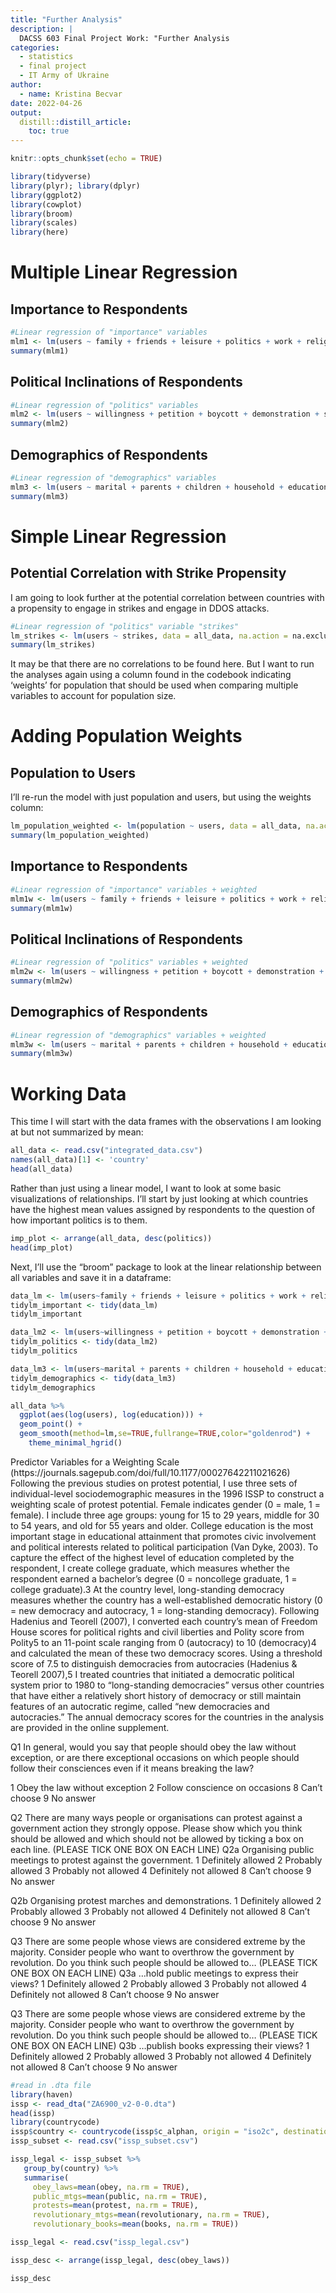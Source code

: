 ```yaml
---
title: "Further Analysis"
description: |
  DACSS 603 Final Project Work: "Further Analysis
categories:
  - statistics
  - final project
  - IT Army of Ukraine
author:
  - name: Kristina Becvar
date: 2022-04-26
output:
  distill::distill_article:
    toc: true
---
```



```r
knitr::opts_chunk$set(echo = TRUE)

library(tidyverse)
library(plyr); library(dplyr)
library(ggplot2)
library(cowplot)
library(broom)
library(scales)
library(here)
```


# Multiple Linear Regression

## Importance to Respondents

```r
#Linear regression of "importance" variables
mlm1 <- lm(users ~ family + friends + leisure + politics + work + religion, data = all_data, na.action = na.exclude)
summary(mlm1)
```

## Political Inclinations of Respondents

```r
#Linear regression of "politics" variables
mlm2 <- lm(users ~ willingness + petition + boycott + demonstration + strikes + identity, data = all_data, na.action = na.exclude)
summary(mlm2)
```

## Demographics of Respondents

```r
#Linear regression of "demographics" variables
mlm3 <- lm(users ~ marital + parents + children + household + education + income, data = all_data, na.action = na.exclude)
summary(mlm3)
```

# Simple Linear Regression

## Potential Correlation with Strike Propensity

I am going to look further at the potential correlation between countries with a propensity to engage in strikes and engage in DDOS attacks.

```r
#Linear regression of "politics" variable "strikes"
lm_strikes <- lm(users ~ strikes, data = all_data, na.action = na.exclude)
summary(lm_strikes)
```

It may be that there are no correlations to be found here. But I want to run the analyses again using a column found in the codebook indicating 'weights' for population that should be used when comparing multiple variables to account for population size.

# Adding Population Weights

## Population to Users

I'll re-run the model with just population and users, but using the weights column:

```r

lm_population_weighted <- lm(population ~ users, data = all_data, na.action = na.exclude, weights)
summary(lm_population_weighted)

```

## Importance to Respondents

```r
#Linear regression of "importance" variables + weighted   
mlm1w <- lm(users ~ family + friends + leisure + politics + work + religion, data = all_data, na.action = na.exclude, weights)
summary(mlm1w)
```

## Political Inclinations of Respondents

```r
#Linear regression of "politics" variables + weighted
mlm2w <- lm(users ~ willingness + petition + boycott + demonstration + strikes + identity, data = all_data, na.action = na.exclude, weights)
summary(mlm2w)
```

## Demographics of Respondents

```r
#Linear regression of "demographics" variables + weighted
mlm3w <- lm(users ~ marital + parents + children + household + education + income, data = all_data, na.action = na.exclude, weights)
summary(mlm3w)
```












# Working Data

This time I will start with the data frames with the observations I am looking at but not summarized by mean:

```r
all_data <- read.csv("integrated_data.csv")
names(all_data)[1] <- 'country'
head(all_data)
```

Rather than just using a linear model, I want to look at some basic visualizations of relationships. I'll start by just looking at which countries have the highest mean values assigned by respondents to the question of how important politics is to them.

```r

imp_plot <- arrange(all_data, desc(politics))
head(imp_plot)

```

Next, I'll use the "broom" package to look at the linear relationship between all variables and save it in a dataframe:

```r
data_lm <- lm(users~family + friends + leisure + politics + work + religion, data = all_data, na.action = na.exclude)
tidylm_important <- tidy(data_lm)
tidylm_important
```

```r
data_lm2 <- lm(users~willingness + petition + boycott + demonstration + strikes + identity, data = all_data, na.action = na.exclude)
tidylm_politics <- tidy(data_lm2)
tidylm_politics
```

```r
data_lm3 <- lm(users~marital + parents + children + household + education + income, data = all_data, na.action = na.exclude)
tidylm_demographics <- tidy(data_lm3)
tidylm_demographics
```

```r
all_data %>% 
  ggplot(aes(log(users), log(education))) +
  geom_point() +
  geom_smooth(method=lm,se=TRUE,fullrange=TRUE,color="goldenrod") +
    theme_minimal_hgrid()
```

Predictor Variables for a Weighting Scale (https://journals.sagepub.com/doi/full/10.1177/00027642211021626)
Following the previous studies on protest potential, I use three sets of individual-level sociodemographic measures in the 1996 ISSP to construct a weighting scale of protest potential. Female indicates gender (0 = male, 1 = female). I include three age groups: young for 15 to 29 years, middle for 30 to 54 years, and old for 55 years and older. College education is the most important stage in educational attainment that promotes civic involvement and political interests related to political participation (Van Dyke, 2003). To capture the effect of the highest level of education completed by the respondent, I create college graduate, which measures whether the respondent earned a bachelor’s degree (0 = noncollege graduate, 1 = college graduate).3 At the country level, long-standing democracy measures whether the country has a well-established democratic history (0 = new democracy and autocracy, 1 = long-standing democracy). Following Hadenius and Teorell (2007), I converted each country’s mean of Freedom House scores for political rights and civil liberties and Polity score from Polity5 to an 11-point scale ranging from 0 (autocracy) to 10 (democracy)4 and calculated the mean of these two democracy scores. Using a threshold score of 7.5 to distinguish democracies from autocracies (Hadenius & Teorell 2007),5 I treated countries that initiated a democratic political system prior to 1980 to “long-standing democracies” versus other countries that have either a relatively short history of democracy or still maintain features of an autocratic regime, called “new democracies and autocracies.” The annual democracy scores for the countries in the analysis are provided in the online supplement.

Q1
In general, would you say that people should obey the law without exception, or are there exceptional occasions on which people should
follow their consciences even if it means breaking the law?

1 Obey the law without exception
2 Follow conscience on occasions
8 Can't choose
9 No answer

Q2
There are many ways people or organisations can protest against a government action they strongly oppose. Please show which you think
should be allowed and which should not be allowed by ticking a box on each line.
(PLEASE TICK ONE BOX ON EACH LINE)
Q2a
Organising public meetings to protest against the government.
1 Definitely allowed
2 Probably allowed
3 Probably not allowed
4 Definitely not allowed
8 Can't choose
9 No answer

Q2b
Organising protest marches and demonstrations.
1 Definitely allowed
2 Probably allowed
3 Probably not allowed
4 Definitely not allowed
8 Can't choose
9 No answer

Q3
There are some people whose views are considered extreme by the majority. Consider people who want to overthrow the government by
revolution. Do you think such people should be allowed to...
(PLEASE TICK ONE BOX ON EACH LINE)
Q3a
...hold public meetings to express their views?
1 Definitely allowed
2 Probably allowed
3 Probably not allowed
4 Definitely not allowed
8 Can't choose
9 No answer

Q3
There are some people whose views are considered extreme by the majority. Consider people who want to overthrow the government by
revolution. Do you think such people should be allowed to...
(PLEASE TICK ONE BOX ON EACH LINE)
Q3b
...publish books expressing their views?
1 Definitely allowed
2 Probably allowed
3 Probably not allowed
4 Definitely not allowed
8 Can't choose
9 No answer

```r

#read in .dta file
library(haven)
issp <- read_dta("ZA6900_v2-0-0.dta")
head(issp)
library(countrycode)
issp$country <- countrycode(issp$c_alphan, origin = "iso2c", destination = "country.name")
issp_subset <- read.csv("issp_subset.csv")

issp_legal <- issp_subset %>%
   group_by(country) %>%
   summarise(
     obey_laws=mean(obey, na.rm = TRUE),
     public_mtgs=mean(public, na.rm = TRUE),
     protests=mean(protest, na.rm = TRUE),
     revolutionary_mtgs=mean(revolutionary, na.rm = TRUE),
     revolutionary_books=mean(books, na.rm = TRUE))

issp_legal <- read.csv("issp_legal.csv")

```

```r
issp_desc <- arrange(issp_legal, desc(obey_laws))

issp_desc

```



